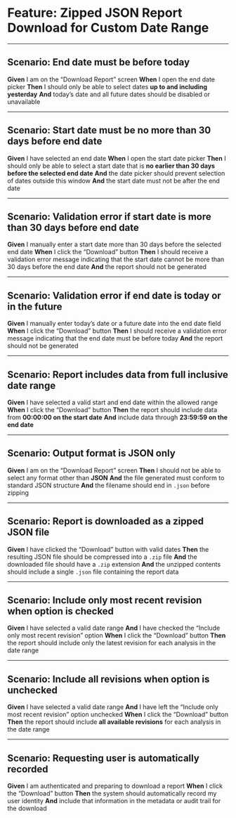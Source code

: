 # Feature: Zipped JSON Report Download for Custom Date Range

---

## Scenario: End date must be before today

**Given** I am on the “Download Report” screen
**When** I open the end date picker
**Then** I should only be able to select dates **up to and including yesterday**
**And** today’s date and all future dates should be disabled or unavailable

---

## Scenario: Start date must be no more than 30 days before end date

**Given** I have selected an end date
**When** I open the start date picker
**Then** I should only be able to select a start date that is **no earlier than 30 days before the selected end date**
**And** the date picker should prevent selection of dates outside this window
**And** the start date must not be after the end date

---

## Scenario: Validation error if start date is more than 30 days before end date

**Given** I manually enter a start date more than 30 days before the selected end date
**When** I click the “Download” button
**Then** I should receive a validation error message indicating that the start date cannot be more than 30 days before the end date
**And** the report should not be generated

---

## Scenario: Validation error if end date is today or in the future

**Given** I manually enter today’s date or a future date into the end date field
**When** I click the “Download” button
**Then** I should receive a validation error message indicating that the end date must be before today
**And** the report should not be generated

---

## Scenario: Report includes data from full inclusive date range

**Given** I have selected a valid start and end date within the allowed range
**When** I click the “Download” button
**Then** the report should include data from **00:00:00 on the start date**
**And** include data through **23:59:59 on the end date**

---

## Scenario: Output format is JSON only

**Given** I am on the “Download Report” screen
**Then** I should not be able to select any format other than **JSON**
**And** the file generated must conform to standard JSON structure
**And** the filename should end in `.json` before zipping

---

## Scenario: Report is downloaded as a zipped JSON file

**Given** I have clicked the “Download” button with valid dates
**Then** the resulting JSON file should be compressed into a `.zip` file
**And** the downloaded file should have a `.zip` extension
**And** the unzipped contents should include a single `.json` file containing the report data

---

## Scenario: Include only most recent revision when option is checked

**Given** I have selected a valid date range
**And** I have checked the “Include only most recent revision” option
**When** I click the “Download” button
**Then** the report should include only the latest revision for each analysis in the date range

---

## Scenario: Include all revisions when option is unchecked

**Given** I have selected a valid date range
**And** I have left the “Include only most recent revision” option unchecked
**When** I click the “Download” button
**Then** the report should include **all available revisions** for each analysis in the date range

---

## Scenario: Requesting user is automatically recorded

**Given** I am authenticated and preparing to download a report
**When** I click the “Download” button
**Then** the system should automatically record my user identity
**And** include that information in the metadata or audit trail for the download
